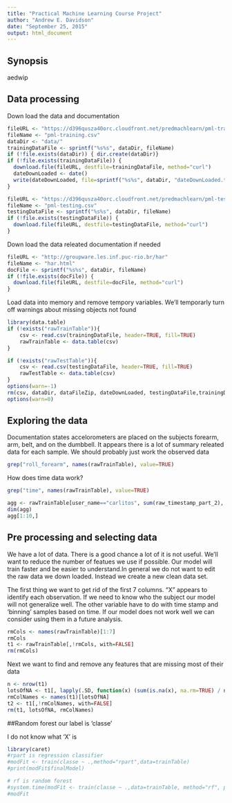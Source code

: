 ```yaml
---
title: "Practical Machine Learning Course Project"
author: "Andrew E. Davidson"
date: "September 25, 2015"
output: html_document
---
```


## Synopsis
aedwip

## Data processing

Down load the data and documentation
```r
fileURL <- "https://d396qusza40orc.cloudfront.net/predmachlearn/pml-training.csv"
fileName <- "pml-training.csv"
dataDir <- "data/"
trainingDataFile <- sprintf("%s%s", dataDir, fileName)
if (!file.exists(dataDir)) { dir.create(dataDir)}
if (!file.exists(trainingDataFile)) {
  download.file(fileURL, destfile=trainingDataFile, method="curl")
  dateDownLoaded <- date()
  write(dateDownLoaded, file=sprintf("%s%s", dataDir, "dateDownLoaded.txt"))
}

fileURL <- "https://d396qusza40orc.cloudfront.net/predmachlearn/pml-testing.csv"
fileName <- "pml-testing.csv"
testingDataFile <- sprintf("%s%s", dataDir, fileName)
if (!file.exists(testingDataFile)) {
  download.file(fileURL, destfile=testingDataFile, method="curl")
}
```

Down load the data releated documentation if needed
```r
fileURL <- "http://groupware.les.inf.puc-rio.br/har"
fileName <- "har.html"
docFile <- sprintf("%s%s", dataDir, fileName)
if (!file.exists(docFile)) {
  download.file(fileURL, destfile=docFile, method="curl")
}
```

Load data into memory and remove tempory variables. We'll temporarly turn off warnings about missing objects not found

```r
library(data.table)
if (!exists("rawTrainTable")){
    csv <- read.csv(trainingDataFile, header=TRUE, fill=TRUE)
    rawTrainTable <- data.table(csv)
}

if (!exists("rawTestTable")){
    csv <- read.csv(testingDataFile, header=TRUE, fill=TRUE)
    rawTestTable <- data.table(csv)
}
options(warn=-1) 
rm(csv, dataDir, dataFileZip, dateDownLoaded, testingDataFile,trainingDataFile, fileURL, docFile, fileName)
options(warn=0) 
```


## Exploring the data
Documentation states accelorometers are placed on the subjects forearm, arm,
belt, and on the dumbbell. It appears there is a lot of summary releated data
for each sample. We should probably just work the observed data

```r
grep("roll_forearm", names(rawTrainTable), value=TRUE)
```

How does time data work? 
```r
grep("time", names(rawTrainTable), value=TRUE)

agg <- rawTrainTable[user_name=="carlitos", sum(raw_timestamp_part_2), by=raw_timestamp_part_1]
dim(agg)
agg[1:10,]

```

## Pre processing and selecting data
We have a lot of data. There is a good chance a lot of it is not useful. We'll 
want to reduce the number of featues we use if possible. Our model will train
faster and be easier to understand.In general we do not want to edit the raw data we down loaded. Instead we create
a new clean data set. 

The first thing we want to get rid of the first 7 columns.
"X" appears to identify each observation. If we need to know who the subject
our model will not generalize well. The other variable have to do with time stamp
and 'binning' samples based on time. If our model does not work well we can
consider using them in a future analysis.

```r
rmCols <- names(rawTrainTable)[1:7]
rmCols
t1 <- rawTrainTable[,!rmCols, with=FALSE]
rm(rmCols)
```

Next we want to find and remove any features that are missing most of their data
```r
n <- nrow(t1) 
lotsOfNA <- t1[, lapply(.SD, function(x) (sum(is.na(x), na.rm=TRUE) / n)) > 0.5]
rmColNames <- names(t1)[lotsOfNA]
t2 <- t1[,!rmColNames, with=FALSE]
rm(t1, lotsOfNA, rmColNames)
```

##Random forest
our label is 'classe'

I do not know what 'X' is

```r
library(caret)
#rpart is regression classifier
#modFit <- train(classe ~ .,method="rpart",data=trainTable)
#print(modFit$finalModel)

# rf is random forest
#system.time(modFit <- train(classe ~ .,data=trainTable, method="rf", prox=TRUE))
#modFit

```

